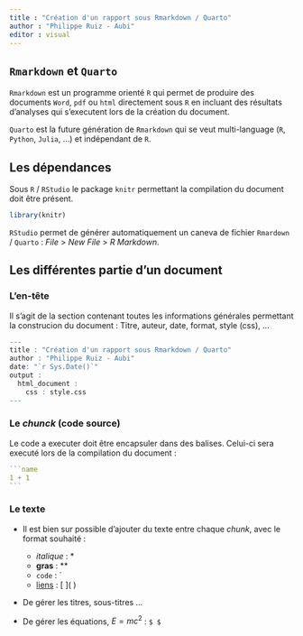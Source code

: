 ```yaml
---
title : "Création d'un rapport sous Rmarkdown / Quarto"
author : "Philippe Ruiz - Aubi"
editor : visual
---
```


## `Rmarkdown` et `Quarto`

`Rmarkdown` est un programme orienté `R` qui permet de produire des documents `Word`, `pdf` ou `html` directement sous `R` en incluant des résultats d'analyses qui s'executent lors de la création du document.

`Quarto` est la future génération de `Rmarkdown` qui se veut multi-language (`R`, `Python`, `Julia`, ...) et indépendant de `R`.

## Les dépendances

Sous `R` / `RStudio` le package `knitr` permettant la compilation du document doit être présent.

``` r
library(knitr)
```

`RStudio` permet de générer automatiquement un caneva de fichier `Rmardown` / `Quarto` : *File* \> *New File* \> *R Markdown*.

## Les différentes partie d'un document

### L'en-tête

Il s'agit de la section contenant toutes les informations générales permettant la construcion du document : Titre, auteur, date, format, style (css), ...

``` r
---
title : "Création d'un rapport sous Rmarkdown / Quarto"
author : "Philippe Ruiz - Aubi"
date: "`r Sys.Date()`"
output : 
  html_document :
    css : style.css
---
```

### Le *chunck* (code source)

Le code a executer doit être encapsuler dans des balises. Celui-ci sera executé lors de la compilation du document :

```` r
```name
1 + 1
```
````

### Le texte

- Il est bien sur possible d'ajouter du texte entre chaque *chunk*, avec le format souhaité :
  - *italique* : *
  - **gras** : **
  - `code` : `
  - [liens](https://rmarkdown.rstudio.com/) : \[ \]\(  \)

- De gérer les titres, sous-titres ...

- De gérer les équations, $E = mc^{2}$ : `$ $`

## 

